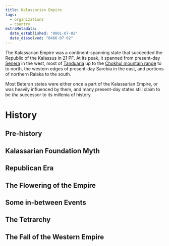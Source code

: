 ```yaml
---
title: Kalassarian Empire
tags:
  - organizations
  - country
extraMetadata:
  date_established: "0001-07-02"
  date_dissolved: "0466-07-02"
---
```


The Kalassarian Empire was a continent-spanning state that succeeded the
Republic of the Kalassus in 21 PF. At its peak, it spanned from present-day
[Senera](/locations/senera/) in the west, most of
[Tanduaria](/locations/tanduaria/) up to the
[Chokhul mountain range](/locations/chokhul-mountains/) to to north, the
western edges of present-day Sarebia in the east, and portions of northern
Ralaka to the south.

Most Beteran states were either once a part of the Kalassarian Empire, or was
heavily influenced by them, and many present-day states still claim to be *the*
successor to its millenia of history.

# History

## Pre-history

## Kalassarian Foundation Myth

## Republican Era

## The Flowering of the Empire

## Some in-between Events

## The Tetrarchy

## The Fall of the Western Empire

##
